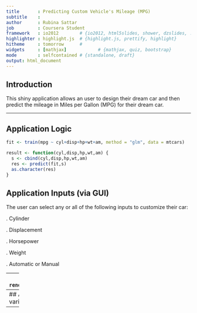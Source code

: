 ```yaml
---
title       : Predicting Custom Vehicle's Mileage (MPG)
subtitle    : 
author      : Rubina Sattar
job         : Coursera Student
framework   : io2012        # {io2012, html5slides, shower, dzslides, ...}
highlighter : highlight.js  # {highlight.js, prettify, highlight}
hitheme     : tomorrow      # 
widgets     : [mathjax]            # {mathjax, quiz, bootstrap}
mode        : selfcontained # {standalone, draft}
output: html_document
---
```


## Introduction

This shiny application allows an user to design their dream car and then predict the mileage in Miles per Gallon (MPG) 
for their dream car.

---

## Application Logic


```r
fit <- train(mpg ~ cyl+disp+hp+wt+am, method = "glm", data = mtcars)

result <- function(cyl,disp,hp,wt,am) {
  s <- cbind(cyl,disp,hp,wt,am)
  res <- predict(fit,s)
  as.character(res)
}
```

## Application Inputs (via GUI)

The user can select any or all of the following inputs to customize their car:

. Cylinder

. Displacement

. Horsepower

. Weight

. Automatic or Manual


---
## Application Prediction
```r
output$prediction <- renderPrint({result(input$variable1,input$variable2,input$variable3,input$variable4,input$variable5)})
```
--- 
## Application Prediction
This is a screenshot of the deployed shiny application. It was tested and worked for various combinations of numeric inputs. Feel free to give it a try!

--- 



